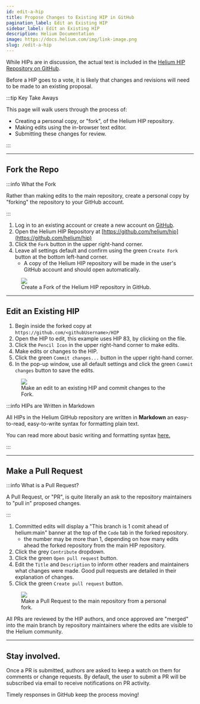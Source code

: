 ```yaml
---
id: edit-a-hip
title: Propose Changes to Existing HIP in GitHub
pagination_label: Edit an Existing HIP
sidebar_label: Edit an Existing HIP
description: Helium Documentation
image: https://docs.helium.com/img/link-image.png
slug: /edit-a-hip
---
```



While HIPs are in discussion, the actual text is included in the
[Helium HIP Repository on GitHub](https://github.com/helium/hip).

Before a HIP goes to a vote, it is likely that changes and revisions will need to be made to an
existing proposal.

:::tip Key Take Aways

This page will walk users through the process of:

- Creating a personal copy, or "fork", of the Helium HIP repository.
- Making edits using the in-browser text editor.
- Submitting these changes for review.

:::

---

## Fork the Repo

:::info What the Fork

Rather than making edits to the main repository, create a personal copy by "forking" the repository
to your GitHub account.

:::

1. Log in to an existing account or create a new account on [GitHub](https://github.com).
2. Open the Helium HIP Repository at [https://github.com/helium/hip](https://github.com/helium/hip)
3. Click the `Fork` button in the upper right-hand corner.
4. Leave all settings default and confirm using the green `Create Fork` button at the bottom
   left-hand corner.
   - A copy of the Helium HIP repository will be made in the user's GitHub account and should open
     automatically.

<figure className="screensnippet-wrapper">
  <img
    src={useBaseUrl('/img/hip/create-fork.gif')}
    style={{ maxHeight: 400, borderRadius: '40px', padding: '14px 16px 20px' }}
  />
  <figcaption>Create a Fork of the Helium HIP repository in GitHub.</figcaption>
</figure>

---

## Edit an Existing HIP

1. Begin inside the forked copy at `https://github.com/<githubUsername>/HIP`
2. Open the HIP to edit, this example uses HIP 83, by clicking on the file.
3. Click the `Pencil Icon` in the upper right-hand corner to make edits.
4. Make edits or changes to the HIP.
5. Click the green `Commit changes...` button in the upper right-hand corner.
6. In the pop-up window, use all default settings and click the green `Commit changes` button to
   save the edits.

<figure className="screensnippet-wrapper">
  <img
    src={useBaseUrl('/img/hip/make-edit-commit.gif')}
    style={{ maxHeight: 400, borderRadius: '40px', padding: '14px 16px 20px' }}
  />
  <figcaption>Make an edit to an existing HIP and commit changes to the Fork.</figcaption>
</figure>

:::info HIPs are Written in Markdown

All HIPs in the Helium GitHub repository are written in **Markdown** an easy-to-read, easy-to-write
syntax for formatting plain text.

You can read more about basic writing and formatting syntax
[here.](https://docs.github.com/en/get-started/writing-on-github/getting-started-with-writing-and-formatting-on-github/basic-writing-and-formatting-syntax)

:::

---

## Make a Pull Request

:::info What is a Pull Request?

A Pull Request, or "PR", is quite literally an ask to the repository maintainers to "pull in"
proposed changes.

:::

1. Committed edits will display a "This branch is 1 comit ahead of helium:main" banner at the top of
   the `Code` tab in the forked repository.
   - the number may be more than 1, depending on how many edits ahead the forked repository from the
     main HIP repository.
2. Click the grey `Contribute` dropdown.
3. Click the green `Open pull request` button.
4. Edit the `Title` and `Description` to inform other readers and maintainers what changes were
   made. Good pull requests are detailed in their explanation of changes.
5. Click the green `Create pull request` button.

<figure className="screensnippet-wrapper">
  <img
    src={useBaseUrl('/img/hip/make-pr.gif')}
    style={{ maxHeight: 400, borderRadius: '40px', padding: '14px 16px 20px' }}
  />
  <figcaption>Make a Pull Request to the main repository from a personal fork.</figcaption>
</figure>

All PRs are reviewed by the HIP authors, and once approved are "merged" into the main branch by
repository maintainers where the edits are visible to the Helium community.

---

## Stay involved.

Once a PR is submitted, authors are asked to keep a watch on them for comments or change requests.
By default, the user to submit a PR will be subscribed via email to receive notifications on PR
activity.

Timely responses in GitHub keep the process moving!
